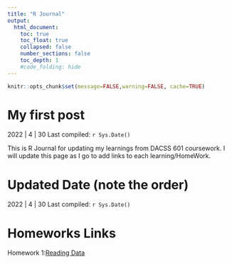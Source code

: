 ```yaml
---
title: "R Journal"
output:
  html_document:
    toc: true
    toc_float: true
    collapsed: false
    number_sections: false
    toc_depth: 1
    #code_folding: hide
---
```


```r
knitr::opts_chunk$set(message=FALSE,warning=FALSE, cache=TRUE)
```



# My first post

2022 | 4 | 30 Last compiled: `r Sys.Date()`

This is R Journal for updating my learnings from DACSS 601 coursework. I will update this page as I go to add links to each learning/HomeWork. 


# Updated Date (note the order)

2022 | 4 | 30 Last compiled: `r Sys.Date()`



# Homeworks Links

Homework 1:[Reading Data](https://https://jajipamarthi.github.io/Homework1.html)




